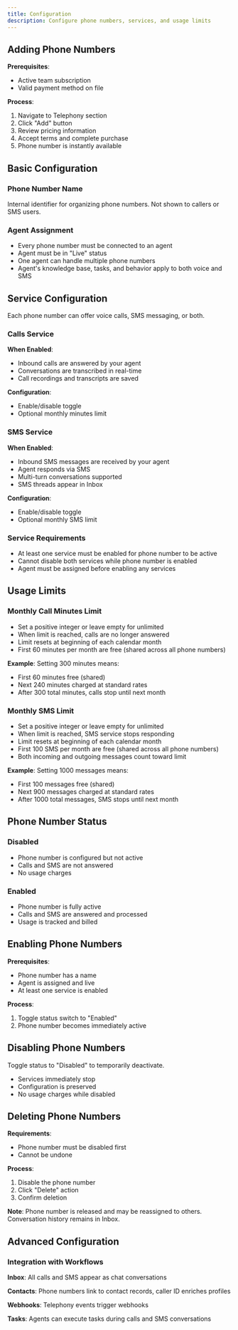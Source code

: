 ```yaml
---
title: Configuration
description: Configure phone numbers, services, and usage limits
---
```


## Adding Phone Numbers

**Prerequisites**:
- Active team subscription
- Valid payment method on file

**Process**:
1. Navigate to Telephony section
2. Click "Add" button
3. Review pricing information
4. Accept terms and complete purchase
5. Phone number is instantly available

## Basic Configuration

### Phone Number Name
Internal identifier for organizing phone numbers. Not shown to callers or SMS users.

### Agent Assignment
- Every phone number must be connected to an agent
- Agent must be in "Live" status
- One agent can handle multiple phone numbers
- Agent's knowledge base, tasks, and behavior apply to both voice and SMS

## Service Configuration

Each phone number can offer voice calls, SMS messaging, or both.

### Calls Service

**When Enabled**:
- Inbound calls are answered by your agent
- Conversations are transcribed in real-time
- Call recordings and transcripts are saved

**Configuration**:
- Enable/disable toggle
- Optional monthly minutes limit

### SMS Service

**When Enabled**:
- Inbound SMS messages are received by your agent
- Agent responds via SMS
- Multi-turn conversations supported
- SMS threads appear in Inbox

**Configuration**:
- Enable/disable toggle
- Optional monthly SMS limit

### Service Requirements
- At least one service must be enabled for phone number to be active
- Cannot disable both services while phone number is enabled
- Agent must be assigned before enabling any services

## Usage Limits

### Monthly Call Minutes Limit
- Set a positive integer or leave empty for unlimited
- When limit is reached, calls are no longer answered
- Limit resets at beginning of each calendar month
- First 60 minutes per month are free (shared across all phone numbers)

**Example**: Setting 300 minutes means:
- First 60 minutes free (shared)
- Next 240 minutes charged at standard rates
- After 300 total minutes, calls stop until next month

### Monthly SMS Limit
- Set a positive integer or leave empty for unlimited
- When limit is reached, SMS service stops responding
- Limit resets at beginning of each calendar month
- First 100 SMS per month are free (shared across all phone numbers)
- Both incoming and outgoing messages count toward limit

**Example**: Setting 1000 messages means:
- First 100 messages free (shared)
- Next 900 messages charged at standard rates
- After 1000 total messages, SMS stops until next month

## Phone Number Status

### Disabled
- Phone number is configured but not active
- Calls and SMS are not answered
- No usage charges

### Enabled
- Phone number is fully active
- Calls and SMS are answered and processed
- Usage is tracked and billed

## Enabling Phone Numbers

**Prerequisites**:
- Phone number has a name
- Agent is assigned and live
- At least one service is enabled

**Process**:
1. Toggle status switch to "Enabled"
2. Phone number becomes immediately active

## Disabling Phone Numbers

Toggle status to "Disabled" to temporarily deactivate.
- Services immediately stop
- Configuration is preserved
- No usage charges while disabled

## Deleting Phone Numbers

**Requirements**:
- Phone number must be disabled first
- Cannot be undone

**Process**:
1. Disable the phone number
2. Click "Delete" action
3. Confirm deletion

**Note**: Phone number is released and may be reassigned to others. Conversation history remains in Inbox.

## Advanced Configuration

### Integration with Workflows

**Inbox**: All calls and SMS appear as chat conversations

**Contacts**: Phone numbers link to contact records, caller ID enriches profiles

**Webhooks**: Telephony events trigger webhooks

**Tasks**: Agents can execute tasks during calls and SMS conversations
